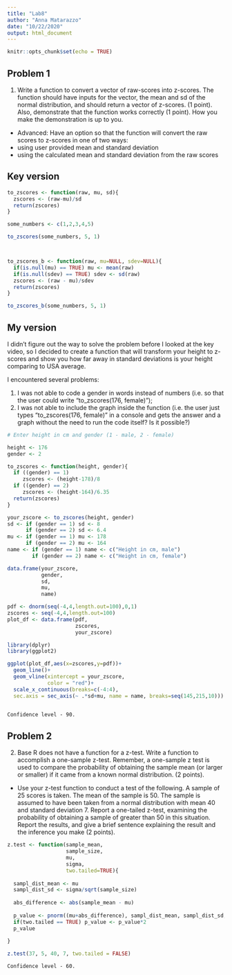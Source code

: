 ```yaml
---
title: "Lab8"
author: "Anna Matarazzo"
date: "10/22/2020"
output: html_document
---
```


```r
knitr::opts_chunk$set(echo = TRUE)
```



## Problem 1

1. Write a function to convert a vector of raw-scores into z-scores. The function should have inputs for the vector, the mean and sd of the normal distribution, and should return a vector of z-scores. (1 point). Also, demonstrate that the function works correctly (1 point). How you make the demonstration is up to you.

- Advanced: Have an option so that the function will convert the raw scores to z-scores in one of two ways:
- using user provided mean and standard deviation
- using the calculated mean and standard deviation from the raw scores

## Key version

```r

to_zscores <- function(raw, mu, sd){
  zscores <- (raw-mu)/sd
  return(zscores)
}

some_numbers <- c(1,2,3,4,5)

to_zscores(some_numbers, 5, 1)



to_zscores_b <- function(raw, mu=NULL, sdev=NULL){
  if(is.null(mu) == TRUE) mu <- mean(raw)
  if(is.null(sdev) == TRUE) sdev <- sd(raw)
  zscores <- (raw - mu)/sdev
  return(zscores)
}

to_zscores_b(some_numbers, 5, 1) 


```



## My version

I didn't figure out the way to solve the problem before I looked at the key video, so I decided to create a function that will  transform your height to z-scores and show you how far away in standard deviations is your height comparing to USA average.

I encountered several problems:

1. I was not able to code a gender in words instead of numbers (i.e. so that the user could write "to_zscores(176, female)");
2. I was not able to include the graph inside the function (i.e. the user just types "to_zscores(176, female)" in a console and gets the answer and a graph without the need to run the code itself? Is it possible?)


```r
# Enter height in cm and gender (1 - male, 2 - female)

height <- 176
gender <- 2

to_zscores <- function(height, gender){
  if ((gender) == 1) 
     zscores <- (height-178)/8
  if ((gender) == 2) 
     zscores <- (height-164)/6.35
  return(zscores)
}

your_zscore <- to_zscores(height, gender)
sd <- if (gender == 1) sd <- 8
      if (gender == 2) sd <- 6.4
mu <- if (gender == 1) mu <- 178
      if (gender == 2) mu <- 164
name <- if (gender == 1) name <- c("Height in cm, male")
        if (gender == 2) name <- c("Height in cm, female")

data.frame(your_zscore,
           gender,
           sd,
           mu,
           name)

pdf <- dnorm(seq(-4,4,length.out=100),0,1)
zscores <- seq(-4,4,length.out=100)
plot_df <- data.frame(pdf,
                      zscores,
                      your_zscore)

library(dplyr)
library(ggplot2)

ggplot(plot_df,aes(x=zscores,y=pdf))+
  geom_line()+
  geom_vline(xintercept = your_zscore,
             color = "red")+
  scale_x_continuous(breaks=c(-4:4),
  sec.axis = sec_axis(~ .*sd+mu, name = name, breaks=seq(145,215,10)))
  


```

` Confidence level - 90. ` 





## Problem 2


2. Base R does not have a function for a z-test. Write a function to accomplish a one-sample z-test. Remember, a one-sample z test is used to compare the probability of obtaining the sample mean (or larger or smaller) if it came from a known normal distribution. (2 points).

- Use your z-test function to conduct a test of the following. A sample of 25 scores is taken. The mean of the sample is 50. The sample is assumed to have been taken from a normal distribution with mean 40 and standard deviation 7. Report a one-tailed z-test, examining the probability of obtaining a sample of greater than 50 in this situation. Report the results, and give a brief sentence explaining the result and the inference you make (2 points).

```r
z.test <- function(sample_mean, 
                   sample_size, 
                   mu, 
                   sigma, 
                   two.tailed=TRUE){
    
  sampl_dist_mean <- mu
  sampl_dist_sd <- sigma/sqrt(sample_size)
  
  abs_difference <- abs(sample_mean - mu)
  
  p_value <- pnorm((mu+abs_difference), sampl_dist_mean, sampl_dist_sd, lower.tail = FALSE)
  if(two.tailed == TRUE) p_value <- p_value*2
  p_value
 
}

z.test(37, 5, 40, 7, two.tailed = FALSE)
```




` Confidence level - 60. ` 



